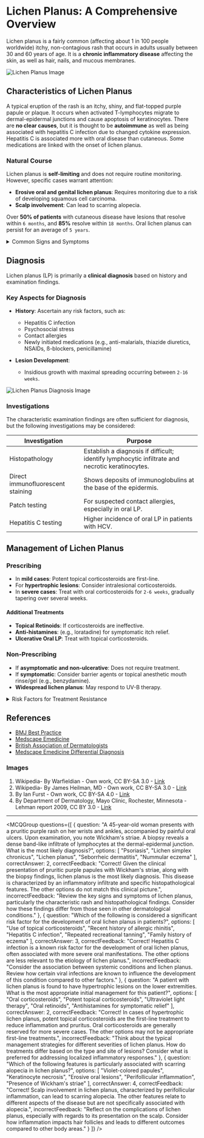 
# Lichen Planus: A Comprehensive Overview

Lichen planus is a fairly common (affecting about 1 in 100 people worldwide) itchy, non-contagious rash that occurs in adults usually between 30 and 60 years of age. It is a **chronic inflammatory disease** affecting the skin, as well as hair, nails, and mucous membranes.

![Lichen Planus Image](https://medibuddy.co.uk/wp-content/uploads/2020/08/Derm-Lichen-Planus-Explanation-1.png)

## Characteristics of Lichen Planus

A typical eruption of the rash is an itchy, shiny, and flat-topped purple papule or plaque. It occurs when activated T-lymphocytes migrate to dermal-epidermal junctions and cause apoptosis of keratinocytes. There are **no clear causes**, but it is thought to be **autoimmune** as well as being associated with hepatitis C infection due to changed cytokine expression. Hepatitis C is associated more with oral disease than cutaneous. Some medications are linked with the onset of lichen planus.

### Natural Course

Lichen planus is **self-limiting** and does not require routine monitoring. However, specific cases warrant attention:

- **Erosive oral and genital lichen planus**: Requires monitoring due to a risk of developing squamous cell carcinoma.
- **Scalp involvement**: Can lead to scarring alopecia.

Over **50% of patients** with cutaneous disease have lesions that resolve within `6 months`, and **85%** resolve within `18 months`. Oral lichen planus can persist for an average of `5 years`.

<details>
<summary>Common Signs and Symptoms</summary>

- **Cutaneous Lesions**:
  - Pruritic, violaceous, polygonal papules or plaques.
  - Wickham's striae (a white lace-like pattern).

- **Oral Involvement**:
  - Painful erosions/ulcerations.
  - White striae and purple plaques or papules.

- **Nail Changes**:
  - Thinning of the nail palate.
  - Longitudinal ridging.

- **Scalp Changes**:
  - Keratocyte plugs causing perifollicular inflammation.

</details>

## Diagnosis

Lichen planus (LP) is primarily a **clinical diagnosis** based on history and examination findings. 

### Key Aspects for Diagnosis

- **History**: Ascertain any risk factors, such as:
  - Hepatitis C infection
  - Psychosocial stress
  - Contact allergies
  - Newly initiated medications (e.g., anti-malarials, thiazide diuretics, NSAIDs, ß-blockers, penicillamine)

- **Lesion Development**:
  - Insidious growth with maximal spreading occurring between `2-16 weeks`.

![Lichen Planus Diagnosis Image](https://medibuddy.co.uk/wp-content/uploads/2020/08/Derm-Lichen-Planus-Explanation-3-1.png)

### Investigations

The characteristic examination findings are often sufficient for diagnosis, but the following investigations may be considered:

| **Investigation**           | **Purpose**                                                   |
|-----------------------------|--------------------------------------------------------------|
| Histopathology              | Establish a diagnosis if difficult; identify lymphocytic infiltrate and necrotic keratinocytes. |
| Direct immunofluorescent staining | Shows deposits of immunoglobulins at the base of the epidermis.  |
| Patch testing               | For suspected contact allergies, especially in oral LP.     |
| Hepatitis C testing         | Higher incidence of oral LP in patients with HCV.           |

## Management of Lichen Planus

### Prescribing

- In **mild cases**: Potent topical corticosteroids are first-line.
- For **hypertrophic lesions**: Consider intralesional corticosteroids.
- In **severe cases**: Treat with oral corticosteroids for `2-6 weeks`, gradually tapering over several weeks.
  
#### Additional Treatments
- **Topical Retinoids**: If corticosteroids are ineffective.
- **Anti-histamines**: (e.g., loratadine) for symptomatic itch relief.
- **Ulcerative Oral LP**: Treat with topical corticosteroids.

### Non-Prescribing

- If **asymptomatic and non-ulcerative**: Does not require treatment.
- If **symptomatic**: Consider barrier agents or topical anesthetic mouth rinse/gel (e.g., benzydamine).
- **Widespread lichen planus**: May respond to UV-B therapy.

<details>
<summary>Risk Factors for Treatment Resistance</summary>

- Chronic stress
- Coexisting medical conditions
- Exposure to aggravating drugs or allergens

</details>

## References

- [BMJ Best Practice](https://bestpractice.bmj.com/topics/en-gb/624?q=Lichen%20planus&c=suggested)
- [Medscape Emedicine](https://emedicine.medscape.com/article/1123213-overview)
- [British Association of Dermatologists](https://www.bad.org.uk/shared/get-file.ashx?id=111&itemtype=document)
- [Medscape Emedicine Differential Diagnosis](https://emedicine.medscape.com/article/1123213-differential)

### Images

1. Wikipedia- By Warfieldian - Own work, CC BY-SA 3.0 - [Link](https://commons.wikimedia.org/w/index.php?curid=25866155)
2. Wikipedia- By James Heilman, MD - Own work, CC BY-SA 3.0 - [Link](https://commons.wikimedia.org/w/index.php?curid=11509003)
3. By Ian Furst - Own work, CC BY-SA 4.0 - [Link](https://commons.wikimedia.org/w/index.php?curid=79442191)
4. By Department of Dermatology, Mayo Clinic, Rochester, Minnesota - Lehman report 2009, CC BY 3.0 - [Link](https://commons.wikimedia.org/w/index.php?curid=25498081)

---

<MCQGroup questions={[
  {
    question: "A 45-year-old woman presents with a pruritic purple rash on her wrists and ankles, accompanied by painful oral ulcers. Upon examination, you note Wickham's striae. A biopsy reveals a dense band-like infiltrate of lymphocytes at the dermal-epidermal junction. What is the most likely diagnosis?",
    options: [
      "Psoriasis",
      "Lichen simplex chronicus",
      "Lichen planus",
      "Seborrheic dermatitis",
      "Nummular eczema"
    ],
    correctAnswer: 2,
    correctFeedback: "Correct! Given the clinical presentation of pruritic purple papules with Wickham's striae, along with the biopsy findings, lichen planus is the most likely diagnosis. This disease is characterized by an inflammatory infiltrate and specific histopathological features. The other options do not match this clinical picture.",
    incorrectFeedback: "Review the key signs and symptoms of lichen planus, particularly the characteristic rash and histopathological findings. Consider how these findings differ from those seen in other dermatological conditions."
  },
  {
    question: "Which of the following is considered a significant risk factor for the development of oral lichen planus in patients?",
    options: [
      "Use of topical corticosteroids",
      "Recent history of allergic rhinitis",
      "Hepatitis C infection",
      "Repeated recreational tanning",
      "Family history of eczema"
    ],
    correctAnswer: 3,
    correctFeedback: "Correct! Hepatitis C infection is a known risk factor for the development of oral lichen planus, often associated with more severe oral manifestations. The other options are less relevant to the etiology of lichen planus.",
    incorrectFeedback: "Consider the association between systemic conditions and lichen planus. Review how certain viral infections are known to influence the development of this condition compared to other factors."
  },
  {
    question: "A patient with lichen planus is found to have hypertrophic lesions on the lower extremities. What is the most appropriate initial management for this patient?",
    options: [
      "Oral corticosteroids",
      "Potent topical corticosteroids",
      "Ultraviolet light therapy",
      "Oral retinoids",
      "Antihistamines for symptomatic relief"
    ],
    correctAnswer: 2,
    correctFeedback: "Correct! In cases of hypertrophic lichen planus, potent topical corticosteroids are the first-line treatment to reduce inflammation and pruritus. Oral corticosteroids are generally reserved for more severe cases. The other options may not be appropriate first-line treatments.",
    incorrectFeedback: "Think about the typical management strategies for different severities of lichen planus. How do treatments differ based on the type and site of lesions? Consider what is preferred for addressing localized inflammatory responses."
  },
  {
    question: "Which of the following features is particularly associated with scarring alopecia in lichen planus?",
    options: [
      "Violet-colored papules",
      "Keratinocyte necrosis",
      "Erosive oral lesions",
      "Perifollicular inflammation",
      "Presence of Wickham's striae"
    ],
    correctAnswer: 4,
    correctFeedback: "Correct! Scalp involvement in lichen planus, characterized by perifollicular inflammation, can lead to scarring alopecia. The other features relate to different aspects of the disease but are not specifically associated with alopecia.",
    incorrectFeedback: "Reflect on the complications of lichen planus, especially with regards to its presentation on the scalp. Consider how inflammation impacts hair follicles and leads to different outcomes compared to other body areas."
  }
]} />